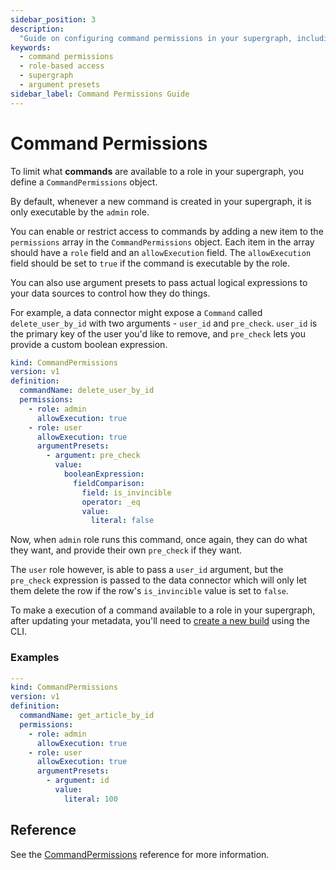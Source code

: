 ```yaml
---
sidebar_position: 3
description:
  "Guide on configuring command permissions in your supergraph, including role-based access and argument presets."
keywords:
  - command permissions
  - role-based access
  - supergraph
  - argument presets
sidebar_label: Command Permissions Guide
---
```


# Command Permissions

To limit what **commands** are available to a role in your supergraph, you define a `CommandPermissions` object.

By default, whenever a new command is created in your supergraph, it is only executable by the `admin` role.

You can enable or restrict access to commands by adding a new item to the `permissions` array in the
`CommandPermissions` object. Each item in the array should have a `role` field and an `allowExecution` field. The
`allowExecution` field should be set to `true` if the command is executable by the role.

You can also use argument presets to pass actual logical expressions to your data sources to control how they do things.

For example, a data connector might expose a `Command` called `delete_user_by_id` with two arguments - `user_id` and
`pre_check`. `user_id` is the primary key of the user you'd like to remove, and `pre_check` lets you provide a custom
boolean expression.

```yaml
kind: CommandPermissions
version: v1
definition:
  commandName: delete_user_by_id
  permissions:
    - role: admin
      allowExecution: true
    - role: user
      allowExecution: true
      argumentPresets:
        - argument: pre_check
          value:
            booleanExpression:
              fieldComparison:
                field: is_invincible
                operator: _eq
                value:
                  literal: false
```

Now, when `admin` role runs this command, once again, they can do what they want, and provide their own `pre_check` if
they want.

The `user` role however, is able to pass a `user_id` argument, but the `pre_check` expression is passed to the data
connector which will only let them delete the row if the row's `is_invincible` value is set to `false`.

To make a execution of a command available to a role in your supergraph, after updating your metadata, you'll need to
[create a new build](/cli/commands/ddn_supergraph_build_local.mdx) using the CLI.

### Examples

```yaml
---
kind: CommandPermissions
version: v1
definition:
  commandName: get_article_by_id
  permissions:
    - role: admin
      allowExecution: true
    - role: user
      allowExecution: true
      argumentPresets:
        - argument: id
          value:
            literal: 100
```

## Reference

See the [CommandPermissions](/supergraph-modeling/permissions.mdx) reference for more information.
